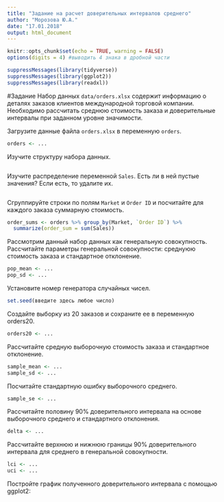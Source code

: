 ```yaml
---
title: "Задание на расчет доверительных интервалов среднего"
author: "Морозова Ю.А."
date: "17.01.2018"
output: html_document
---
```


```r
knitr::opts_chunk$set(echo = TRUE, warning = FALSE)
options(digits = 4) #выводить 4 знака в дробной части
```

```r
suppressMessages(library(tidyverse))
suppressMessages(library(ggplot2))
suppressMessages(library(readxl))
```

#Задание
Набор данных `data/orders.xlsx` содержит информацию о деталях заказов клиентов международной торговой компании.
Необходимо рассчитать среднюю стоимость заказа и доверительные интервалы при заданном уровне значимости.

Загрузите данные файла `orders.xlsx` в переменную `orders`.

```r
orders <- ...
```

Изучите структуру набора данных.

```r

```

Изучите распределение переменной `Sales`. Есть ли в ней пустые значения? Если есть, то удалите их.

```r

```


Сгруппируйте строки по полям `Market` и `Order ID` и посчитайте для каждого заказа суммарную стоимость.

```r
order_sums <- orders %>% group_by(Market, `Order ID`) %>%
  summarize(order_sum = sum(Sales))
```

Рассмотрим данный набор данных как генеральную совокупность. Рассчитайте параметры генеральной совокупности: среднуюю стоимость заказа и стандартное отклонение.

```r
pop_mean <- ...
pop_sd <- ...
```


Установите номер генератора случайных чисел.

```r
set.seed(введите здесь любое число)
```

Создайте выборку из 20 заказов и сохраните ее в переменную orders20.

```r
orders20 <- ...

```

Рассчитайте средную выборочную стоимость заказа и стандартное отклонение.

```r
sample_mean <- ...
sample_sd <- ...
```


Посчитайте стандартную ошибку выборочного среднего.

```r
sample_se <- ...
```

Рассчитайте половину 90% доверительного интервала на основе выборочного среднего и стандартного отклонения.

```r
delta <- ...
```

Рассчитайте верхнюю и нижнюю границы 90% доверительного интервала для среднего в генеральной совокупности. 

```r
lci <- ...
uci <- ...
```


Постройте график полученного доверительного интервала с помощью ggplot2:

```r

```



 

